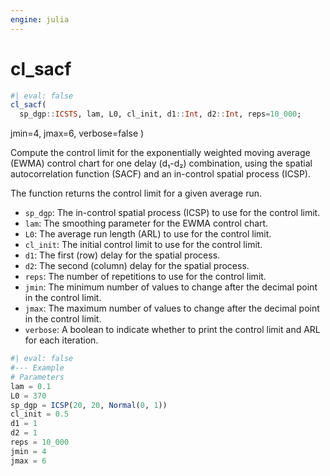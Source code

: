 ```yaml
---
engine: julia
---
```


# cl_sacf {#sec-doc}
    

::: {.callout-note appearance="simple" title="docblock" collapse=false}    


```julia
#| eval: false
cl_sacf(
  sp_dgp::ICSTS, lam, L0, cl_init, d1::Int, d2::Int, reps=10_000;

```

jmin=4, jmax=6, verbose=false     )
 
Compute the control limit for the exponentially weighted moving average (EWMA)  control chart for one delay (d₁-d₂) combination, using the spatial autocorrelation  function (SACF) and an in-control spatial process (ICSP). 
 
The function returns the control limit for a given average run.
 
  * `sp_dgp`: The in-control spatial process (ICSP) to use for the control limit.
  * `lam`: The smoothing parameter for the EWMA control chart.
  * `L0`: The average run length (ARL) to use for the control limit.
  * `cl_init`: The initial control limit to use for the control limit.
  * `d1`: The first (row) delay for the spatial process.
  * `d2`: The second (column) delay for the spatial process.
  * `reps`: The number of repetitions to use for the control limit.
  * `jmin`: The minimum number of values to change after the decimal point in the control limit.
  * `jmax`: The maximum number of values to change after the decimal point in the control limit.
  * `verbose`: A boolean to indicate whether to print the control limit and ARL for each iteration.

```julia
#| eval: false
#--- Example
# Parameters
lam = 0.1
L0 = 370
sp_dgp = ICSP(20, 20, Normal(0, 1))
cl_init = 0.5
d1 = 1
d2 = 1
reps = 10_000
jmin = 4
jmax = 6

```



:::
    

